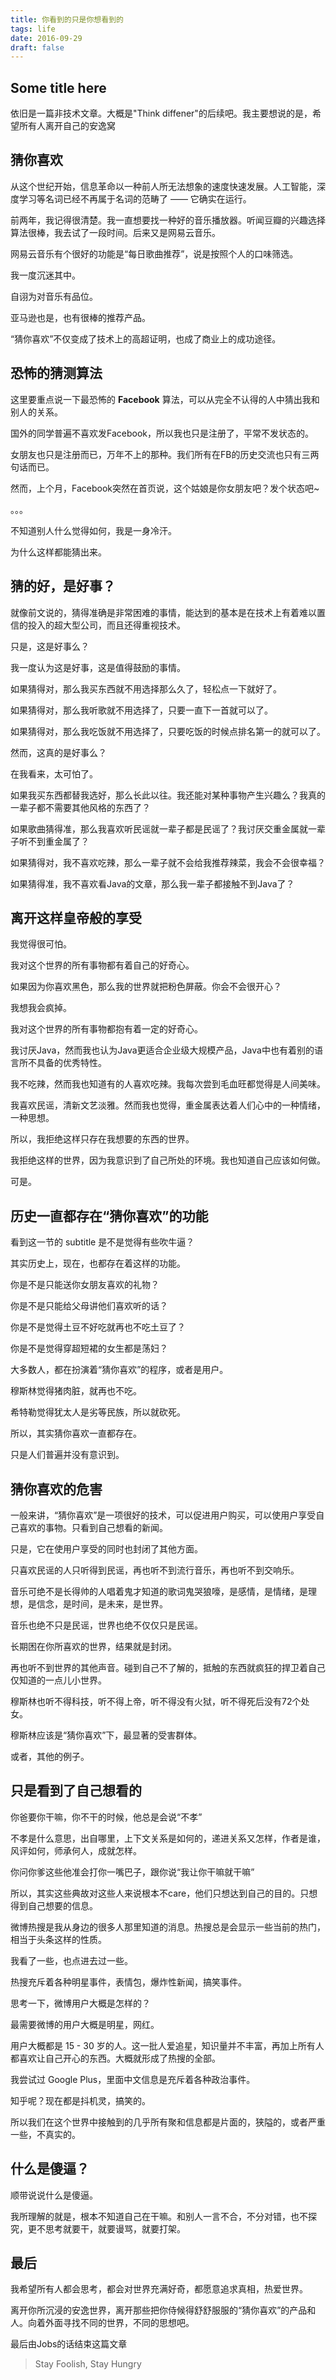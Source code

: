 ```yaml
---
title: 你看到的只是你想看到的
tags: life
date: 2016-09-29
draft: false
---
```


## Some title here

依旧是一篇非技术文章。大概是"Think diffener"的后续吧。我主要想说的是，希望所有人离开自己的安逸窝

## 猜你喜欢

从这个世纪开始，信息革命以一种前人所无法想象的速度快速发展。人工智能，深度学习等名词已经不再属于名词的范畴了 —— 它确实在运行。

前两年，我记得很清楚。我一直想要找一种好的音乐播放器。听闻豆瓣的兴趣选择算法很棒，我去试了一段时间。后来又是网易云音乐。

网易云音乐有个很好的功能是“每日歌曲推荐”，说是按照个人的口味筛选。

我一度沉迷其中。

自诩为对音乐有品位。

亚马逊也是，也有很棒的推荐产品。

“猜你喜欢”不仅变成了技术上的高超证明，也成了商业上的成功途径。

## 恐怖的猜测算法

这里要重点说一下最恐怖的 **Facebook** 算法，可以从完全不认得的人中猜出我和别人的关系。

国外的同学普遍不喜欢发Facebook，所以我也只是注册了，平常不发状态的。

女朋友也只是注册而已，万年不上的那种。我们所有在FB的历史交流也只有三两句话而已。

然而，上个月，Facebook突然在首页说，这个姑娘是你女朋友吧？发个状态吧~

。。。

不知道别人什么觉得如何，我是一身冷汗。

为什么这样都能猜出来。

## 猜的好，是好事？

就像前文说的，猜得准确是非常困难的事情，能达到的基本是在技术上有着难以置信的投入的超大型公司，而且还得重视技术。

只是，这是好事么？

我一度认为这是好事，这是值得鼓励的事情。

如果猜得对，那么我买东西就不用选择那么久了，轻松点一下就好了。

如果猜得对，那么我听歌就不用选择了，只要一直下一首就可以了。

如果猜得对，那么我吃饭就不用选择了，只要吃饭的时候点排名第一的就可以了。

然而，这真的是好事么？

在我看来，太可怕了。

如果我买东西都替我选好，那么长此以往。我还能对某种事物产生兴趣么？我真的一辈子都不需要其他风格的东西了？

如果歌曲猜得准，那么我喜欢听民谣就一辈子都是民谣了？我讨厌交重金属就一辈子听不到重金属了？

如果猜得对，我不喜欢吃辣，那么一辈子就不会给我推荐辣菜，我会不会很幸福？

如果猜得准，我不喜欢看Java的文章，那么我一辈子都接触不到Java了？

## 离开这样皇帝般的享受

我觉得很可怕。

我对这个世界的所有事物都有着自己的好奇心。

如果因为你喜欢黑色，那么我的世界就把粉色屏蔽。你会不会很开心？

我想我会疯掉。

我对这个世界的所有事物都抱有着一定的好奇心。

我讨厌Java，然而我也认为Java更适合企业级大规模产品，Java中也有着别的语言所不具备的优秀特性。

我不吃辣，然而我也知道有的人喜欢吃辣。我每次尝到毛血旺都觉得是人间美味。

我喜欢民谣，清新文艺淡雅。然而我也觉得，重金属表达着人们心中的一种情绪，一种思想。

所以，我拒绝这样只存在我想要的东西的世界。

我拒绝这样的世界，因为我意识到了自己所处的环境。我也知道自己应该如何做。

可是。

## 历史一直都存在“猜你喜欢”的功能

看到这一节的 subtitle 是不是觉得有些吹牛逼？

其实历史上，现在，也都存在着这样的功能。

你是不是只能送你女朋友喜欢的礼物？

你是不是只能给父母讲他们喜欢听的话？

你是不是觉得土豆不好吃就再也不吃土豆了？

你是不是觉得穿超短裙的女生都是荡妇？

大多数人，都在扮演着“猜你喜欢”的程序，或者是用户。

穆斯林觉得猪肉脏，就再也不吃。

希特勒觉得犹太人是劣等民族，所以就砍死。

所以，其实猜你喜欢一直都存在。

只是人们普遍并没有意识到。

## 猜你喜欢的危害

一般来讲，“猜你喜欢”是一项很好的技术，可以促进用户购买，可以使用户享受自己喜欢的事物。只看到自己想看的新闻。

只是，它在使用户享受的同时也封闭了其他方面。

只喜欢民谣的人只听得到民谣，再也听不到流行音乐，再也听不到交响乐。

音乐可绝不是长得帅的人唱着鬼才知道的歌词鬼哭狼嚎，是感情，是情绪，是理想，是信念，是时间，是未来，是世界。

音乐也绝不只是民谣，世界也绝不仅仅只是民谣。

长期困在你所喜欢的世界，结果就是封闭。

再也听不到世界的其他声音。碰到自己不了解的，抵触的东西就疯狂的捍卫着自己仅知道的一点儿小世界。

穆斯林也听不得科技，听不得上帝，听不得没有火狱，听不得死后没有72个处女。

穆斯林应该是“猜你喜欢”下，最显著的受害群体。

或者，其他的例子。

## 只是看到了自己想看的

你爸要你干嘛，你不干的时候，他总是会说“不孝”

不孝是什么意思，出自哪里，上下文关系是如何的，递进关系又怎样，作者是谁，风评如何，师承何人，成就怎样。

你问你爹这些他准会打你一嘴巴子，跟你说“我让你干嘛就干嘛”

所以，其实这些典故对这些人来说根本不care，他们只想达到自己的目的。只想得到自己想要的信息。

微博热搜是我从身边的很多人那里知道的消息。热搜总是会显示一些当前的热门，相当于头条这样的性质。

我看了一些，也点进去过一些。

热搜充斥着各种明星事件，表情包，爆炸性新闻，搞笑事件。

思考一下，微博用户大概是怎样的？

最需要微博的用户大概是明星，网红。

用户大概都是 15 - 30 岁的人。这一批人爱追星，知识量并不丰富，再加上所有人都喜欢让自己开心的东西。大概就形成了热搜的全部。

我尝试过 Google Plus，里面中文信息是充斥着各种政治事件。

知乎呢？现在都是抖机灵，搞笑的。

所以我们在这个世界中接触到的几乎所有聚和信息都是片面的，狭隘的，或者严重一些，不真实的。

## 什么是傻逼？

顺带说说什么是傻逼。

我所理解的就是，根本不知道自己在干嘛。和别人一言不合，不分对错，也不探究，更不思考就要干，就要谩骂，就要打架。

## 最后

我希望所有人都会思考，都会对世界充满好奇，都愿意追求真相，热爱世界。

离开你所沉浸的安逸世界，离开那些把你侍候得舒舒服服的“猜你喜欢”的产品和人。向着外面寻找不同的世界，不同的思想吧。

最后由Jobs的话结束这篇文章

> Stay Foolish, Stay Hungry

